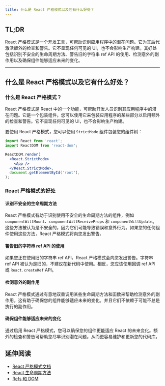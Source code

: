 ```yaml
---
title: 什么是 React 严格模式以及它有什么好处？
---
```


## TL;DR

React 严格模式是一个开发工具，可帮助识别应用程序中的潜在问题。它为其后代激活额外的检查和警告。它不呈现任何可见的 UI，也不会影响生产构建。其好处包括识别不安全的生命周期方法、警告旧的字符串 ref API 的使用、检测意外的副作用以及确保组件能够适应未来的变化。

***

## 什么是 React 严格模式以及它有什么好处？

### 什么是 React 严格模式？

React 严格模式是 React 中的一个功能，可帮助开发人员识别其应用程序中的潜在问题。它是一个包装组件，您可以使用它来包装应用程序的某些部分以启用额外的检查和警告。它不呈现任何可见的 UI，也不会影响生产构建。

要使用 React 严格模式，您可以使用 `StrictMode` 组件包装您的组件树：

```jsx
import React from 'react';
import ReactDOM from 'react-dom';

ReactDOM.render(
  <React.StrictMode>
    <App />
  </React.StrictMode>,
  document.getElementById('root'),
);
```

### React 严格模式的好处

#### 识别不安全的生命周期方法

React 严格模式有助于识别使用不安全的生命周期方法的组件，例如 `componentWillMount`、`componentWillReceiveProps` 和 `componentWillUpdate`。这些方法被认为是不安全的，因为它们可能导致错误和意外行为。如果您的任何组件使用这些方法，React 严格模式将向您发出警告。

#### 警告旧的字符串 ref API 的使用

如果您正在使用旧的字符串 ref API，React 严格模式会向您发出警告。字符串 ref API 被认为是旧的，不建议在新代码中使用。相反，您应该使用回调 ref API 或 `React.createRef` API。

#### 检测意外的副作用

React 严格模式通过有意地双重调用某些生命周期方法和函数来帮助检测意外的副作用。这有助于确保您的组件能够适应未来的变化，并且它们不依赖于可能不总是执行的副作用。

#### 确保组件能够适应未来的变化

通过启用 React 严格模式，您可以确保您的组件更能适应 React 的未来变化。额外的检查和警告可帮助您尽早识别潜在问题，从而更容易维护和更新您的代码库。

## 延伸阅读

* [React 严格模式文档](https://react.dev/reference/react/StrictMode)
* [React 生命周期方法](https://react.dev/reference/react/Component#adding-lifecycle-methods-to-a-class-component)
* [Refs 和 DOM](https://react.dev/learn/manipulating-the-dom-with-refs)

